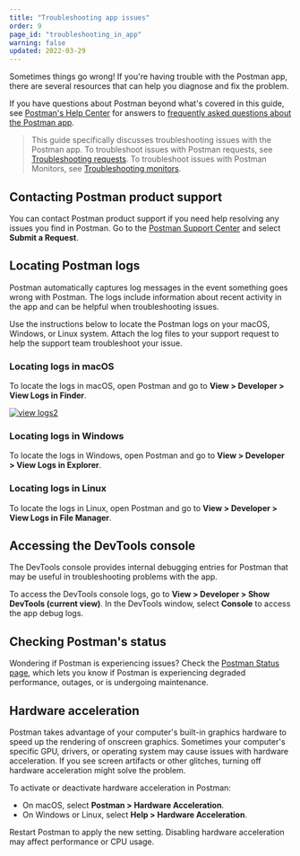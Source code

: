 ```yaml
---
title: "Troubleshooting app issues"
order: 9
page_id: "troubleshooting_in_app"
warning: false
updated: 2022-03-29
---
```


Sometimes things go wrong! If you're having trouble with the Postman app, there are several resources that can help you diagnose and fix the problem.

If you have questions about Postman beyond what's covered in this guide, see [Postman's Help Center](https://support.postman.com/hc/en-us) for answers to [frequently asked questions about the Postman app](https://support.postman.com/hc/en-us/categories/8180165300503-FAQs).

> This guide specifically discusses troubleshooting issues with the Postman app. To troubleshoot issues with Postman requests, see [Troubleshooting requests](/docs/sending-requests/troubleshooting-api-requests/). To troubleshoot issues with Postman Monitors, see [Troubleshooting monitors](/docs/monitoring-your-api/troubleshooting-monitors/).

## Contacting Postman product support

You can contact Postman product support if you need help resolving any issues you find in Postman. Go to the [Postman Support Center](https://www.postman.com/support/) and select **Submit a Request**.

## Locating Postman logs

Postman automatically captures log messages in the event something goes wrong with Postman. The logs include information about recent activity in the app and can be helpful when troubleshooting issues.

Use the instructions below to locate the Postman logs on your macOS, Windows, or Linux system. Attach the log files to your support request to help the support team troubleshoot your issue.

### Locating logs in macOS

To locate the logs in macOS, open Postman and go to **View > Developer > View Logs in Finder**.

[![view logs2](https://assets.postman.com/postman-docs/troubleshooting-logs-macos.jpg)](https://assets.postman.com/postman-docs/troubleshooting-logs-macos.jpg)

### Locating logs in Windows

To locate the logs in Windows, open Postman and go to **View > Developer > View Logs in Explorer**.

### Locating logs in Linux

To locate the logs in Linux, open Postman and go to **View > Developer > View Logs in File Manager**.

## Accessing the DevTools console

The DevTools console provides internal debugging entries for Postman that may be useful in troubleshooting problems with the app.

To access the DevTools console logs, go to **View > Developer > Show DevTools (current view)**. In the DevTools window, select __Console__ to access the app debug logs.

## Checking Postman's status

Wondering if Postman is experiencing issues? Check the [Postman Status page](https://status.postman.com/), which lets you know if Postman is experiencing degraded performance, outages, or is undergoing maintenance.

## Hardware acceleration

Postman takes advantage of your computer's built-in graphics hardware to speed up the rendering of onscreen graphics. Sometimes your computer's specific GPU, drivers, or operating system may cause issues with hardware acceleration. If you see screen artifacts or other glitches, turning off hardware acceleration might solve the problem.

To activate or deactivate hardware acceleration in Postman:

* On macOS, select **Postman > Hardware Acceleration**.
* On Windows or Linux, select **Help > Hardware Acceleration**.

Restart Postman to apply the new setting. Disabling hardware acceleration may affect performance or CPU usage.
